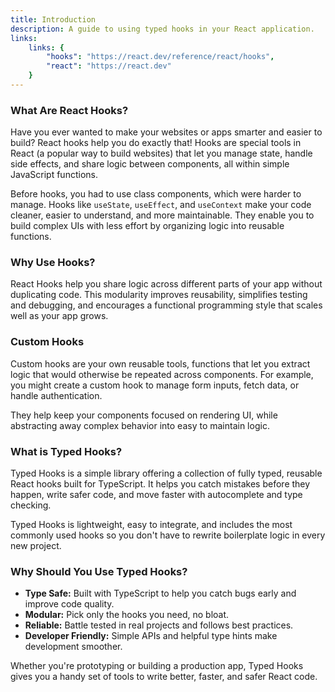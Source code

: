```yaml
---
title: Introduction
description: A guide to using typed hooks in your React application.
links:
    links: {
        "hooks": "https://react.dev/reference/react/hooks",
        "react": "https://react.dev"
    }
---
```


### What Are React Hooks?

Have you ever wanted to make your websites or apps smarter and easier to build? React hooks help you do exactly that! Hooks are special tools in React (a popular way to build websites) that let you manage state, handle side effects, and share logic between components, all within simple JavaScript functions.

Before hooks, you had to use class components, which were harder to manage. Hooks like `useState`, `useEffect`, and `useContext` make your code cleaner, easier to understand, and more maintainable. They enable you to build complex UIs with less effort by organizing logic into reusable functions.


### Why Use Hooks?

React <Link href="https://react.dev/reference/react/hooks">Hooks</Link> help you share logic across different parts of your app without duplicating code. This modularity improves reusability, simplifies testing and debugging, and encourages a functional programming style that scales well as your app grows.


### Custom Hooks

Custom hooks are your own reusable tools, functions that let you extract logic that would otherwise be repeated across components. For example, you might create a custom hook to manage form inputs, fetch data, or handle authentication.

They help keep your components focused on rendering UI, while abstracting away complex behavior into easy to maintain logic.


### What is Typed Hooks?

Typed Hooks is a simple library offering a collection of fully typed, reusable React hooks built for TypeScript. It helps you catch mistakes before they happen, write safer code, and move faster with autocomplete and type checking.

Typed Hooks is lightweight, easy to integrate, and includes the most commonly used hooks so you don't have to rewrite boilerplate logic in every new project.


### Why Should You Use Typed Hooks?

- **Type Safe:** Built with TypeScript to help you catch bugs early and improve code quality.
- **Modular:** Pick only the hooks you need, no bloat.
- **Reliable:** Battle tested in real projects and follows best practices.
- **Developer Friendly:** Simple APIs and helpful type hints make development smoother.

Whether you're prototyping or building a production app, Typed Hooks gives you a handy set of tools to write better, faster, and safer React code.